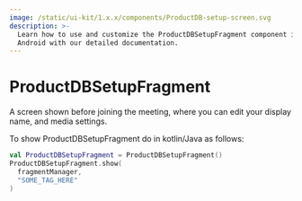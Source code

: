 ```yaml
---
image: /static/ui-kit/1.x.x/components/ProductDB-setup-screen.svg
description: >-
  Learn how to use and customize the ProductDBSetupFragment component in ProductDB's
  Android with our detailed documentation.
---
```


# ProductDBSetupFragment

A screen shown before joining the meeting, where you can edit your display name,
and media settings.

To show ProductDBSetupFragment do in kotlin/Java as follows:

```kotlin
val ProductDBSetupFragment = ProductDBSetupFragment()
ProductDBSetupFragment.show(
  fragmentManager,
  "SOME_TAG_HERE"
)
```

<head>
  <title>Android ProductDBSetupFragment</title>
</head>
